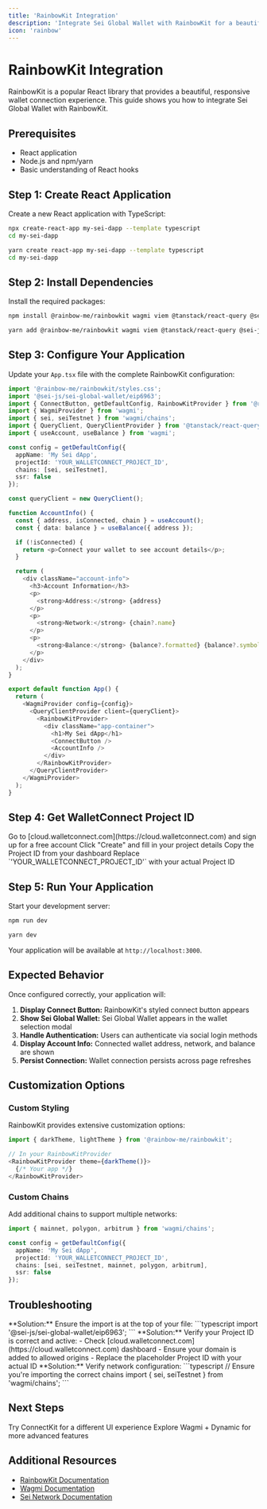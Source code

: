 ```yaml
---
title: 'RainbowKit Integration'
description: 'Integrate Sei Global Wallet with RainbowKit for a beautiful wallet connection experience'
icon: 'rainbow'
---
```


# RainbowKit Integration

RainbowKit is a popular React library that provides a beautiful, responsive wallet connection experience. This guide shows you how to integrate Sei Global Wallet with RainbowKit.

## Prerequisites

- React application
- Node.js and npm/yarn
- Basic understanding of React hooks

## Step 1: Create React Application

Create a new React application with TypeScript:

<CodeGroup>

```bash npm
npx create-react-app my-sei-dapp --template typescript
cd my-sei-dapp
```

```bash yarn
yarn create react-app my-sei-dapp --template typescript
cd my-sei-dapp
```

</CodeGroup>

## Step 2: Install Dependencies

Install the required packages:

<CodeGroup>

```bash npm
npm install @rainbow-me/rainbowkit wagmi viem @tanstack/react-query @sei-js/sei-global-wallet
```

```bash yarn
yarn add @rainbow-me/rainbowkit wagmi viem @tanstack/react-query @sei-js/sei-global-wallet
```

</CodeGroup>

## Step 3: Configure Your Application

Update your `App.tsx` file with the complete RainbowKit configuration:

```typescript App.tsx
import '@rainbow-me/rainbowkit/styles.css';
import '@sei-js/sei-global-wallet/eip6963';
import { ConnectButton, getDefaultConfig, RainbowKitProvider } from '@rainbow-me/rainbowkit';
import { WagmiProvider } from 'wagmi';
import { sei, seiTestnet } from 'wagmi/chains';
import { QueryClient, QueryClientProvider } from '@tanstack/react-query';
import { useAccount, useBalance } from 'wagmi';

const config = getDefaultConfig({
  appName: 'My Sei dApp',
  projectId: 'YOUR_WALLETCONNECT_PROJECT_ID',
  chains: [sei, seiTestnet],
  ssr: false
});

const queryClient = new QueryClient();

function AccountInfo() {
  const { address, isConnected, chain } = useAccount();
  const { data: balance } = useBalance({ address });

  if (!isConnected) {
    return <p>Connect your wallet to see account details</p>;
  }

  return (
    <div className="account-info">
      <h3>Account Information</h3>
      <p>
        <strong>Address:</strong> {address}
      </p>
      <p>
        <strong>Network:</strong> {chain?.name}
      </p>
      <p>
        <strong>Balance:</strong> {balance?.formatted} {balance?.symbol}
      </p>
    </div>
  );
}

export default function App() {
  return (
    <WagmiProvider config={config}>
      <QueryClientProvider client={queryClient}>
        <RainbowKitProvider>
          <div className="app-container">
            <h1>My Sei dApp</h1>
            <ConnectButton />
            <AccountInfo />
          </div>
        </RainbowKitProvider>
      </QueryClientProvider>
    </WagmiProvider>
  );
}
```

## Step 4: Get WalletConnect Project ID

<Steps>
  <Step title="Visit WalletConnect">
    Go to [cloud.walletconnect.com](https://cloud.walletconnect.com) and sign up for a free account
  </Step>
  <Step title="Create a new project">
    Click "Create" and fill in your project details
  </Step>
  <Step title="Copy your Project ID">
    Copy the Project ID from your dashboard
  </Step>
  <Step title="Replace in your code">
    Replace `'YOUR_WALLETCONNECT_PROJECT_ID'` with your actual Project ID
  </Step>
</Steps>

## Step 5: Run Your Application

Start your development server:

<CodeGroup>

```bash npm
npm run dev
```

```bash yarn
yarn dev
```

</CodeGroup>

Your application will be available at `http://localhost:3000`.

## Expected Behavior

Once configured correctly, your application will:

1. **Display Connect Button:** RainbowKit's styled connect button appears
2. **Show Sei Global Wallet:** Sei Global Wallet appears in the wallet selection modal
3. **Handle Authentication:** Users can authenticate via social login methods
4. **Display Account Info:** Connected wallet address, network, and balance are shown
5. **Persist Connection:** Wallet connection persists across page refreshes

## Customization Options

### Custom Styling

RainbowKit provides extensive customization options:

```typescript
import { darkTheme, lightTheme } from '@rainbow-me/rainbowkit';

// In your RainbowKitProvider
<RainbowKitProvider theme={darkTheme()}>
  {/* Your app */}
</RainbowKitProvider>
```

### Custom Chains

Add additional chains to support multiple networks:

```typescript
import { mainnet, polygon, arbitrum } from 'wagmi/chains';

const config = getDefaultConfig({
  appName: 'My Sei dApp',
  projectId: 'YOUR_WALLETCONNECT_PROJECT_ID',
  chains: [sei, seiTestnet, mainnet, polygon, arbitrum],
  ssr: false
});
```

## Troubleshooting

<AccordionGroup>
  <Accordion title="Sei Global Wallet not appearing">
    **Solution:** Ensure the import is at the top of your file:
    ```typescript
    import '@sei-js/sei-global-wallet/eip6963';
    ```
  </Accordion>
  
  <Accordion title="WalletConnect errors">
    **Solution:** Verify your Project ID is correct and active:
    - Check [cloud.walletconnect.com](https://cloud.walletconnect.com) dashboard
    - Ensure your domain is added to allowed origins
    - Replace the placeholder Project ID with your actual ID
  </Accordion>
  
  <Accordion title="Network connection issues">
    **Solution:** Verify network configuration:
    ```typescript
    // Ensure you're importing the correct chains
    import { sei, seiTestnet } from 'wagmi/chains';
    ```
  </Accordion>
</AccordionGroup>

## Next Steps

<CardGroup cols={2}>
  <Card title="ConnectKit Integration" icon="plug" href="/sei-global-wallet/connectkit">
    Try ConnectKit for a different UI experience
  </Card>
  <Card title="Advanced Features" icon="gear" href="/sei-global-wallet/wagmi-dynamic">
    Explore Wagmi + Dynamic for more advanced features
  </Card>
</CardGroup>

## Additional Resources

- [RainbowKit Documentation](https://rainbowkit.com)
- [Wagmi Documentation](https://wagmi.sh)
- [Sei Network Documentation](https://docs.sei.io)
